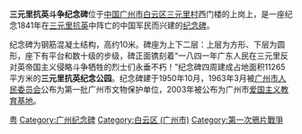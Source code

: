 {{文物保护单位
| 级别 = 市县级
| 省名 = 广东省
| 市/县名 = 广州市
| 图片 = [[File:广东人民抗英斗争烈士纪念碑.jpg|220px]]
| 名称 = 广东人民抗英斗争烈士<br />纪念碑
| 编号 = 1-5
| 分类 = 古、近代建筑
| 时代 = 1950年
| 所在 = {{CHN}}[[广州市|广州市]][[白云区_(广州市)|白云区]]<br />[[三元里大道|三元里大道]]35号
| 登录 = 1963年
}}
'''三元里抗英斗争纪念碑'''位于[[中华人民共和国|中国]][[广州市|广州市]][[白云区_(广州市)|白云区]][[三元里村|三元里村]]西门楼的上岗上，是一座纪念1841年在[[三元里抗英事件|三元里抗英]]中阵亡的中国军民而兴建的[[纪念碑|纪念碑]]。

纪念碑为钢筋混凝土结构，高约10米。碑座为上下二层：上层为方形、下层为圆形，座下有平台和数十级的步级，碑正面镌刻着“一八四一年广东人民在三元里反对英帝国主义侵略斗争牺牲的烈士们永垂不朽！”纪念碑四周建成占地面积11265平方米的'''三元里抗英纪念公园'''。纪念碑建于1950年10月，1963年3月被[[广州市人民委员会|广州市人民委员会]]公布为第一批广州市文物保护单位，2003年被公布为广州市[[爱国主义教育基地|爱国主义教育基地]]。

{{Chinese building-stub}}

[[Category:中华人民共和国纪念碑|粤]]
[[Category:广州纪念碑|Category:广州纪念碑]]
[[Category:白云区_(广州市)|Category:白云区 (广州市)]]
[[Category:第一次鴉片戰爭|Category:第一次鴉片戰爭]]